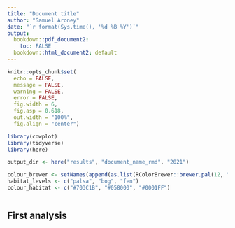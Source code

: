 ---
title: "Document title"
author: "Samuel Aroney"
date: "`r format(Sys.time(), '%d %B %Y')`"
output:
  bookdown::pdf_document2:
    toc: FALSE
  bookdown::html_document2: default
---

```{r setup, include=FALSE}
knitr::opts_chunk$set(
  echo = FALSE,
  message = FALSE,
  warning = FALSE,
  error = FALSE,
  fig.width = 6,
  fig.asp = 0.618,
  out.width = "100%",
  fig.align = "center")

library(cowplot)
library(tidyverse)
library(here)

output_dir <- here("results", "document_name_rmd", "2021")

colour_brewer <- setNames(append(as.list(RColorBrewer::brewer.pal(12, "Paired")), c("#737373", "#FFFFFF", "#000000")), c("blue", "darkblue", "green", "darkgreen", "red", "darkred", "orange", "darkorange", "purple", "darkpurple", "yellow", "brown", "grey", "white", "black"))
habitat_levels <- c("palsa", "bog", "fen")
colour_habitat <- c("#703C1B", "#058000", "#0001FF")
```

```{r wrangling}

```

## First analysis
```{r first-analysis}

```






































